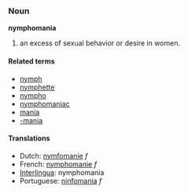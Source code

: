 ===Noun===
'''nymphomania'''

#an excess of sexual behavior or desire in women.

====Related terms====
*[[nymph]]
*[[nymphette]]
*[[nympho]]
*[[nymphomaniac]]
*[[mania]]
*[[-mania]]

====Translations====
*Dutch: [[nymfomanie]] ''f''
*French: [[nymphomanie]] ''f''
*[[Interlingua]]: nymphomania
*Portuguese: [[ninfomania]] ''f''